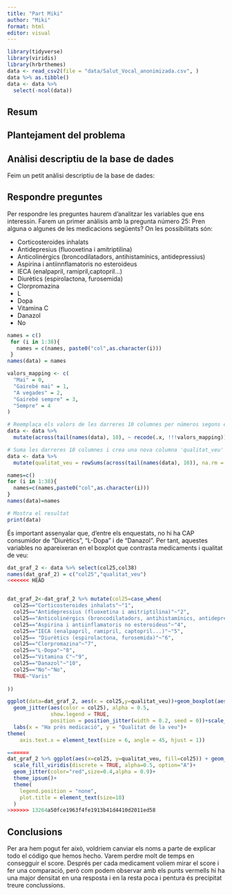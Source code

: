 ```yaml
---
title: "Part Miki"
author: "Miki"
format: html
editor: visual
---
```


```r
library(tidyverse)
library(viridis)
library(hrbrthemes)
data <- read_csv2(file = "data/Salut_Vocal_anonimizada.csv", )
data %>% as.tibble()
data <- data %>%
  select(-ncol(data))
```

## Resum

## Plantejament del problema

## Anàlisi descriptiu de la base de dades

Feim un petit anàlisi descriptiu de la base de dades:

## Respondre preguntes

Per respondre les preguntes haurem d'analitzar les variables que ens interessin. Farem un primer anàlisis amb la pregunta número 25: Pren alguna o algunes de les medicacions següents? On les possibilitats són:

-   Corticosteroides inhalats
-   Antidepresius (fluooxetina i amitriptilina)
-   Anticolinérgics (broncodilatadors, antihistamínics, antidepressius)
-   Aspirina i antiinnflamatoris no esteroideus
-   IECA (enalpapril, ramipril,captopril...)
-   Diurètics (espirolactona, furosemida)
-   Clorpromazina
-   L
-   Dopa
-   Vitamina C
-   Danazol
-   No

```r
names = c()
 for (i in 1:38){
   names = c(names, paste0("col",as.character(i)))
 }
names(data) = names

```

```r

valors_mapping <- c(
  "Mai" = 0,
  "Gairebé mai" = 1,
  "A vegades" = 2,
  "Gairebé sempre" = 3,
  "Sempre" = 4
)

# Reemplaça els valors de les darreres 10 columnes per números segons el mapping
data <- data %>%
  mutate(across(tail(names(data), 10), ~ recode(.x, !!!valors_mapping)))

# Suma les darreres 10 columnes i crea una nova columna 'qualitat_veu'
data <- data %>%
  mutate(qualitat_veu = rowSums(across(tail(names(data), 10)), na.rm = TRUE))

names=c()
for (i in 1:38){
  names=c(names,paste0("col",as.character(i)))
}
names(data)=names

# Mostra el resultat
print(data)

```

És important assenyalar que, d'entre els enquestats, no hi ha CAP consumidor de "Diurètics", "L-Dopa" i de "Danazol". Per tant, aquestes variables no apareixeran en el boxplot que contrasta medicaments i qualitat de veu:

```r

dat_graf_2 <- data %>% select(col25,col38)
names(dat_graf_2) = c("col25","qualitat_veu")
<<<<<<< HEAD


dat_graf_2<-dat_graf_2 %>% mutate(col25=case_when(
  col25=="Corticosteroides inhalats"~"1",
  col25=="Antidepressius (fluoxetina i amitriptilina)"~"2",
  col25=="Anticolinérgics (broncodilatadors, antihistamínics, antidepressius)"~"3",
  col25=="Aspirina i antiinflamatoris no esteroideus"~"4",
  col25=="IECA (enalpapril, ramipril, captopril...)"~"5",
  col25== "Diurètics (espirolactona, furosemida)"~"6",
  col25=="Clorpromazina"~"7",
  col25=="L-Dopa"~"8",
  col25=="Vitamina C"~"9",
  col25=="Danazol"~"10",
  col25=="No"~"No",
  TRUE~"Varis"
  
))

ggplot(data=dat_graf_2, aes(x = col25,y=qualitat_veu))+geom_boxplot(aes(color=col25),width=0.3)+
  geom_jitter(aes(color = col25), alpha = 0.5, 
              show.legend = TRUE, 
              position = position_jitter(width = 0.2, seed = 0))+scale_x_discrete(labels=c("Corticosteroides","Antidepressius","Anticolinérgics","Aspirina","IECA","Vitamina C","No","Varis"))+
  labs(x = "Ha près medicació", y = "Qualitat de la veu")+
theme(
    axis.text.x = element_text(size = 6, angle = 45, hjust = 1))

=======
dat_graf_2 %>% ggplot(aes(x=col25, y=qualitat_veu, fill=col25)) + geom_boxplot() + 
  scale_fill_viridis(discrete = TRUE, alpha=0.5, option="A")+
  geom_jitter(color="red",size=0.4,alpha = 0.9)+
  theme_ipsum()+
  theme(
    legend.position = "none",
    plot.title = element_text(size=10)
  ) 
>>>>>>> 13264a50fce1963f4fe1913b41d4410d2011ed58
```

## Conclusions

Per ara hem pogut fer això, voldriem canviar els noms a parte de explicar todo el código que hemos hecho. Varem perdre molt de temps en consegguir el score. Després per cada medicament voliem mirar el score i fer una comparació, però com podem observar amb els punts vermells hi ha una major densitat en una resposta i en la resta poca i pentura és precipitat treure conclussions.
